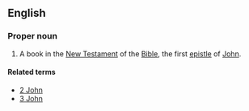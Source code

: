 ==English==

===Proper noun===
{{en-proper-noun}}
{{book of the Bible|First Epistle of John}}
# {{biblical}} A book in the [[New Testament]] of the [[Bible]], the first [[epistle]] of [[John]].

====Related terms====
*[[2 John]]
*[[3 John]]